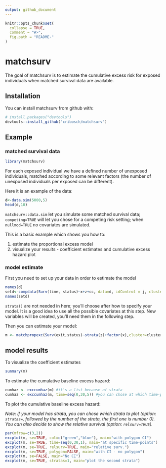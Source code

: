 ```yaml
---
output: github_document
---
```


<!-- README.md is generated from README.Rmd. Please edit that file -->

```r
knitr::opts_chunk$set(
  collapse = TRUE,
  comment = "#>",
  fig.path = "README-"
)
```

# matchsurv

The goal of matchsurv is to estimate the cumulative excess risk for exposed individuals when matched survival data are available. 


## Installation

You can install matchsurv from github with:

```r
# install.packages("devtools")
devtools::install_github("cribosch/matchsurv")
```

## Example

### matched survival data

```r
library(matchsurv)
```
For each exposed individual we have a defined number of unexposed individuals, matched according to some relevant factors (the number of unexposed individuals per exposed can be different). 

Here it is an example of the data:
```r
d<-data.sim(5000,5)
head(d,10)
```

`matchsurv::data.sim` let you simulate some matched survival data; `competing=TRUE` will let you chose for a competing risk setting; when `nullmod=TRUE` no covariates are simulated.

This is a basic example which shows you how to:

1) estimate the proportional excess model 
2) visualize your results - coefficient estimates and cumulative excess hazard plot

### model estimate

First you need to set up your data in order to estimate the model

```r
names(d)
setd<-compdata(Surv(time, status)~x+z+cc, data=d, idControl = j, cluster=id)
names(setd)
```

`strata()` are not needed in here; you'll choose after how to specify your model. It is a good idea to use all the possible covariates at this step. New variables will be created, you'll need them in the following step.

Then you can estimate your model:

```r
m <- matchpropexc(Surv(exit,status)~strata(z)+factor(x),cluster=cluster, idControl=unexp.subj, weight=weight,data=setd)
```

## model results

To visualize the coefficient estimates

```r

summary(m)

```

To estimate the cumulative baseline excess hazard:

```r

cumhaz <- exccumhaz(m) #it's a list because of strata
cumhaz <- exccumhaz(m, time=seq(0,30,5)) #you can chose at which time-points to show the estimates

```

To plot the cumulative baseline excess hazard:

*Note: if your model has strata, you can chose which strata to plot (option: `stratas=`, followed by the number of the strata, the first one is number 0). You can also decide to show the relative survival (option: `relsurv=TRUE`).*

```r
par(mfrow=c(3,2))
excplot(m, se=TRUE, col=c("green","blue"), main="with polygon CI") 
excplot(m, se=TRUE, time=seq(0,30,1), main="at specific time-points") 
excplot(m, se=TRUE, relsurv=TRUE, main="relative surv.") 
excplot(m, se=TRUE, polygon=FALSE, main="with CI - no polygon") 
excplot(m, se=FALSE, main="No CI") 
excplot(m, se=TRUE, stratas=1, main="plot the second strata") 
```

